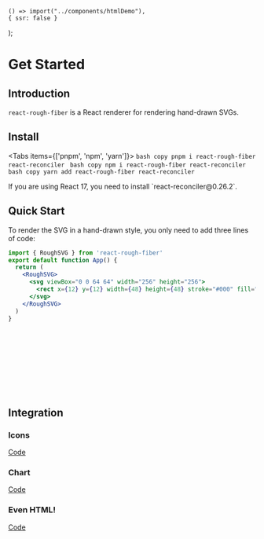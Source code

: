 
    () => import("../components/htmlDemo"),
    { ssr: false }
  );

# Get Started
 
## Introduction

`react-rough-fiber` is a React renderer for rendering hand-drawn SVGs.

## Install

<Tabs items={['pnpm', 'npm', 'yarn']}>
  <Tab>
    ```bash copy
    pnpm i react-rough-fiber react-reconciler
    ```
  </Tab>
  <Tab>
    ```bash copy
    npm i react-rough-fiber react-reconciler
    ```
  </Tab>
  <Tab>
    ```bash copy
    yarn add react-rough-fiber react-reconciler
    ```
  </Tab>
</Tabs>

<Callout type="warning" emoji="⚠️">
  If you are using React 17, you need to install `react-reconciler@0.26.2`.
</Callout>

## Quick Start

To render the SVG in a hand-drawn style, you only need to add three lines of code:

```jsx {1,4,8}
import { RoughSVG } from 'react-rough-fiber'
export default function App() {
  return (
    <RoughSVG>
      <svg viewBox="0 0 64 64" width="256" height="256">
        <rect x={12} y={12} width={48} height={48} stroke="#000" fill="#82ca9d" />
      </svg>
    </RoughSVG>
  )
}
```

<RoughSVG>
  <svg viewBox="0 0 48 48" width="128" height="128">
    <rect
      x={6}
      y={6}
      width={36}
      height={36}
      stroke="currentColor"
      fill="#82ca9d"
    />
  </svg>
</RoughSVG>

## Integration

### Icons

<IconDemo />

[Code](/examples/icon)

### Chart

<ChartDemo />

[Code](/examples/chart)

### Even HTML!

<ClientJSXDemo />

[Code](/examples/html)
